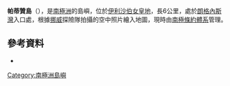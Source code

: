 {{coord|68|31|S|78|10|E|display=title}}

'''帕蒂贊島'''（{{lang-nn|Partizan Island}}），是[[南極洲|南極洲]]的島嶼，位於[[伊利沙伯女皇地|伊利沙伯女皇地]]，長6公里，處於[[朗格內斯灣|朗格內斯灣]]入口處，根據[[挪威|挪威]]探險隊拍攝的空中照片繪入地圖，現時由[[南極條約體系|南極條約體系]]管理。

==參考資料==
* {{usgs-gazetteer}}

{{Antarctica-geo-stub}}
[[Category:南極洲島嶼|Category:南極洲島嶼]]